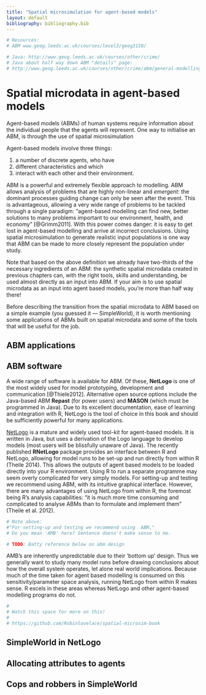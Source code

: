```yaml
---
title: "Spatial microsimulation for agent-based models"
layout: default
bibliography: bibliography.bib
---
```


```r
# Resources:
# ABM www.geog.leeds.ac.uk/courses/level3/geog3150/

# Java: http://www.geog.leeds.ac.uk/courses/other/crime/
# Java about half way down ABM "details" page:
# http://www.geog.leeds.ac.uk/courses/other/crime/abm/general-modelling/index.html
```

# Spatial microdata in agent-based models {#ABM}

Agent-based models (ABMs) of human systems require information about the 
individual people that the agents will represent.
One way to initialise an ABM, is through the use of spatial microsimulation

Agent-based models involve three things:

1. a number of discrete agents, who have
2. different characteristics and which
3. interact with each other and their environment.

ABM is a powerful and extremely flexible approach to modelling.
ABM allows analysis of problems that are highly non-linear and *emergent*:
the dominant processes guiding change can only be seen after the event.
This is
advantageous, allowing a very wide range of problems to be tackled through
a single paradigm: "agent-based modelling can find new, better solutions to many
problems important to our environment, health, and economy"
[@Grimm2011].
With this power comes danger: it is easy to get lost in
agent-based modelling and arrive at incorrect conclusions. Using spatial
microsimulation to generate realistic input populations is one way that
ABM can be made to more closely represent the population under study.

Note that based on the above definition we
already have two-thirds of the necessary ingredients
of an ABM: the synthetic spatial microdata created in previous chapters can,
with the right tools, skills and understanding, be used almost directly as an
input into ABM. If your aim is to use spatial microdata as an input into
agent based models, you're more than half way there!

Before describing the transition from the
spatial microdata to ABM based on a simple example (you guessed it --- SimpleWorld),
it is worth mentioning some applications of ABMs built on spatial microdata
and some of the tools that will be useful for the job.

## ABM applications



## ABM software

A wide range of software is available for ABM. Of these, **NetLogo**
is one of the most
widely used for model prototyping, development and communication 
[@Thiele2012]. Alternative open source options include
the Java-based ABM **Repast** (for power users) and **MASON** (which must
be programmed in Java). Due to its excellent documentation, ease of learning
and integration with R, NetLogo is the tool of choice in this book and should
be sufficiently powerful for many applications.

[NetLogo](https://ccl.northwestern.edu/netlogo/) is a
mature and widely used tool-kit for agent-based models. It is written in
Java, but uses a derivation of the Logo language to develop models 
(most users will be blissfully unaware of Java).
The recently published **RNetLogo** package provides an interface between
R and NetLogo, allowing for model runs to be set-up and run directly from within R
(Theile 2014). 
This allows the outputs of agent based models to be loaded directly into
your R environment. Using R to run a separate programme may seem overly complicated
for very simply models. For setting-up and testing we recommend using 
ABM, with its intuitive graphical interface. However, there are many advantages
of using NetLogo from within R, the foremost being R's analysis capabilities:
"it is much more time consuming and complicated to analyse ABMs than to
formulate and implement them" (Theile et al. 2012).

```r
# Note above:
#"For setting-up and testing we recommend using  ABM,"
# Do you mean 'AMB' here? Sentence doesn't make sense to me.
```

```r
# TODO: Batty reference below on abm design
```

AMB's are inherently unpredictable due to their 'bottom up' design.
Thus we generally want to study many model runs before drawing conclusions
about how the overall system operates, let alone real world implications.
Because much of the
time taken for agent based modelling is consumed on this sensitivity/parameter space
analysis, running NetLogo
from within R makes sense. R excels in these areas whereas NetLogo
and other agent-based modelling programs do not.

```r

# 
# Watch this space for more on this!
# 
# https://github.com/Robinlovelace/spatial-microsim-book
```

## SimpleWorld in NetLogo

## Allocating attributes to agents

## Cops and robbers in SimpleWorld
